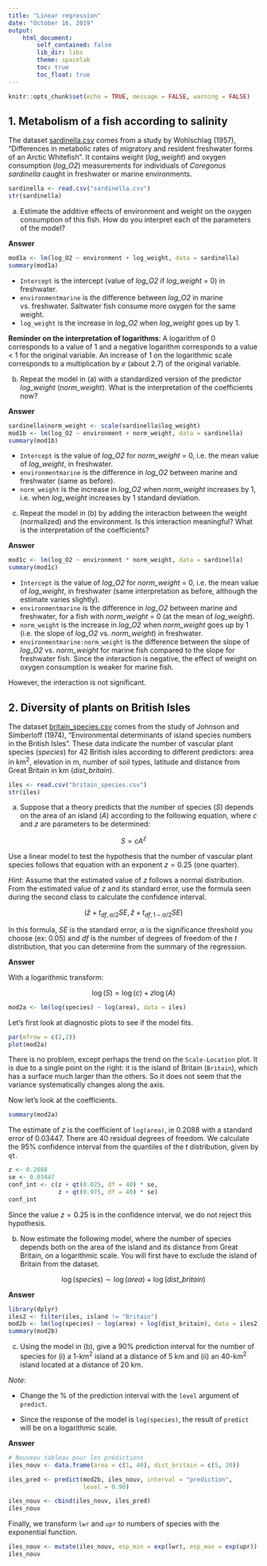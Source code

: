 ```yaml
---
title: "Linear regression"
date: "October 16, 2019"
output: 
    html_document:
        self_contained: false
        lib_dir: libs
        theme: spacelab
        toc: true
        toc_float: true
---
```


```r
knitr::opts_chunk$set(echo = TRUE, message = FALSE, warning = FALSE)
```

## 1. Metabolism of a fish according to salinity

The dataset [sardinella.csv](sardinella.csv) comes from a study by Wohlschlag (1957), "Differences in metabolic rates of migratory and resident freshwater forms of an Arctic Whitefish". It contains weight (*log_weight*) and oxygen consumption (*log_O2*) measurements for individuals of *Coregonus sardinella* caught in freshwater or marine environments.

```r
sardinella <- read.csv("sardinella.csv")
str(sardinella)
```

a) Estimate the additive effects of environment and weight on the oxygen consumption of this fish. How do you interpret each of the parameters of the model?

**Answer**

```r
mod1a <- lm(log_O2 ~ environment + log_weight, data = sardinella)
summary(mod1a)
```

- `Intercept` is the intercept (value of *log_O2* if *log_weight* = 0) in freshwater.
- `environmentmarine` is the difference between *log_O2* in marine vs. freshwater. Saltwater fish consume more oxygen for the same weight.
- `log_weight` is the increase in *log_O2* when *log_weight* goes up by 1.

**Reminder on the interpretation of logarithms**: A logarithm of 0 corresponds to a value of 1 and a negative logarithm corresponds to a value < 1 for the original variable. An increase of 1 on the logarithmic scale corresponds to a multiplication by *e* (about 2.7) of the original variable.


b) Repeat the model in (a) with a standardized version of the predictor *log_weight* (*norm_weight*). What is the interpretation of the coefficients now?

**Answer**

```r
sardinella$norm_weight <- scale(sardinella$log_weight)
mod1b <- lm(log_O2 ~ environment + norm_weight, data = sardinella)
summary(mod1b)
```

- `Intercept` is the value of *log_O2* for *norm_weight* = 0, i.e. the mean value of *log_weight*, in freshwater.
- `environmentmarine` is the difference in *log_O2* between marine and freshwater (same as before). 
- `norm_weight` is the increase in *log_O2* when *norm_weight* increases by 1, i.e. when *log_weight* increases by 1 standard deviation.


c) Repeat the model in (b) by adding the interaction between the weight (normalized) and the environment. Is this interaction meaningful? What is the interpretation of the coefficients?

**Answer**

```r
mod1c <- lm(log_O2 ~ environment * norm_weight, data = sardinella)
summary(mod1c)
```

- `Intercept` is the value of *log_O2* for *norm_weight* = 0, i.e. the mean value of *log_weight*, in freshwater (same interpretation as before, although the estimate varies slightly).
- `environmentmarine` is the difference in *log_O2* between marine and freshwater, for a fish with *norm_weight* = 0 (at the mean of *log_weight*).
- `norm_weight` is the increase in *log_O2* when *norm_weight* goes up by 1 (i.e. the slope of *log_O2* vs. *norm_weight*) in freshwater.
- `environmentmarine:norm_weight` is the difference between the slope of *log_O2* vs. *norm_weight* for marine fish compared to the slope for freshwater fish. Since the interaction is negative, the effect of weight on oxygen consumption is weaker for marine fish.

However, the interaction is not significant.


## 2. Diversity of plants on British Isles

The dataset [britain_species.csv](britain_species.csv) comes from the study of Johnson and Simberloff (1974), "Environmental determinants of island species numbers in the British Isles". These data indicate the number of vascular plant species (*species*) for 42 British isles according to different predictors: area in km$^2$, elevation in m, number of soil types, latitude and distance from Great Britain in km (*dist_britain*).

```r
iles <- read.csv("britain_species.csv")
str(iles)
```

a) Suppose that a theory predicts that the number of species ($S$) depends on the area of an island ($A$) according to the following equation, where $c$ and $z$ are parameters to be determined:

$$ S = c A^z $$

Use a linear model to test the hypothesis that the number of vascular plant species follows that equation with an exponent $z = 0.25$ (one quarter).

*Hint*: Assume that the estimated value of $z$ follows a normal distribution. From the estimated value of $z$ and its standard error, use the formula seen during the second class to calculate the confidence interval.

$$ (\hat{z} + t_{df, \alpha/2} SE, \hat{z} + t_{df, 1-\alpha/2} SE) $$

In this formula, $SE$ is the standard error, $\alpha$ is the significance threshold you choose (ex: 0.05) and $df$ is the number of degrees of freedom of the $t$ distribution, that you can determine from the summary of the regression.

**Answer**

With a logarithmic transform:

$$ \log(S) = \log(c) + z \log(A) $$

```r
mod2a <- lm(log(species) ~ log(area), data = iles)
```

Let's first look at diagnostic plots to see if the model fits.

```r
par(mfrow = c(2,2))
plot(mod2a)
```

There is no problem, except perhaps the trend on the `Scale-Location` plot. It is due to a single point on the right: it is the island of Britain (`Britain`), which has a surface much larger than the others. So it does not seem that the variance systematically changes along the axis.

Now let's look at the coefficients.

```r
summary(mod2a)
```

The estimate of $z$ is the coefficient of `log(area)`, ie 0.2088 with a standard error of 0.03447. There are 40 residual degrees of freedom. We calculate the 95% confidence interval from the quantiles of the $t$ distribution, given by `qt`.

```r
z <- 0.2088
se <- 0.03447
conf_int <- c(z + qt(0.025, df = 40) * se, 
              z + qt(0.975, df = 40) * se)
conf_int
```

Since the value $z = 0.25$ is in the confidence interval, we do not reject this hypothesis.


b) Now estimate the following model, where the number of species depends both on the area of the island and its distance from Great Britain, on a logarithmic scale. You will first have to exclude the island of Britain from the dataset.

$$ \log(species) \sim \log(area) + \log(dist\_britain) $$

**Answer**

```r
library(dplyr)
iles2 <- filter(iles, island != "Britain")
mod2b <- lm(log(species) ~ log(area) + log(dist_britain), data = iles2)
summary(mod2b)
```


c) Using the model in (b), give a 90% prediction interval for the number of species for (i) a 1-km$^2$ island at a distance of 5 km and (ii) an 40-km$^2$ island located at a distance of 20 km.

*Note*:

- Change the % of the prediction interval with the `level` argument of `predict`.

- Since the response of the model is `log(species)`, the result of `predict` will be on a logarithmic scale.

**Answer**

```r
# Nouveau tableau pour les prédictions
iles_nouv <- data.frame(area = c(1, 40), dist_britain = c(5, 20))

iles_pred <- predict(mod2b, iles_nouv, interval = "prediction",
                     level = 0.90)

iles_nouv <- cbind(iles_nouv, iles_pred)
iles_nouv
```

Finally, we transform `lwr` and `upr` to numbers of species with the exponential function.

```r
iles_nouv <- mutate(iles_nouv, esp_min = exp(lwr), esp_max = exp(upr))
iles_nouv
```